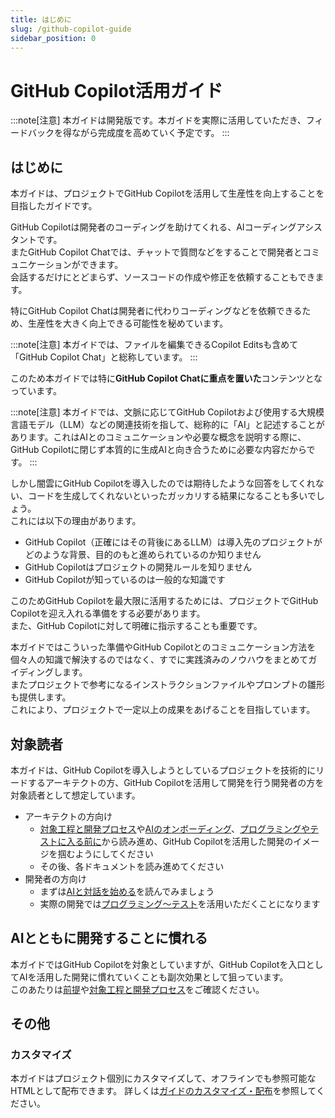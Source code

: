 ```yaml
---
title: はじめに
slug: /github-copilot-guide
sidebar_position: 0
---
```


# GitHub Copilot活用ガイド

:::note[注意]
本ガイドは開発版です。本ガイドを実際に活用していただき、フィードバックを得ながら完成度を高めていく予定です。
:::

## はじめに

本ガイドは、プロジェクトでGitHub Copilotを活用して生産性を向上することを目指したガイドです。

GitHub Copilotは開発者のコーディングを助けてくれる、AIコーディングアシスタントです。  
またGitHub Copilot Chatでは、チャットで質問などをすることで開発者とコミュニケーションができます。  
会話するだけにとどまらず、ソースコードの作成や修正を依頼することもできます。

特にGitHub Copilot Chatは開発者に代わりコーディングなどを依頼できるため、生産性を大きく向上できる可能性を秘めています。

:::note[注意]
本ガイドでは、ファイルを編集できるCopilot Editsも含めて「GitHub Copilot Chat」と総称しています。
:::

このため本ガイドでは特に**GitHub Copilot Chatに重点を置いた**コンテンツとなっています。

:::note[注意]
本ガイドでは、文脈に応じてGitHub Copilotおよび使用する大規模言語モデル（LLM）などの関連技術を指して、総称的に「AI」と記述することがあります。これはAIとのコミュニケーションや必要な概念を説明する際に、GitHub Copilotに閉じず本質的に生成AIと向き合うために必要な内容だからです。
:::

しかし闇雲にGitHub Copilotを導入したのでは期待したような回答をしてくれない、コードを生成してくれないといったガッカリする結果になることも多いでしょう。  
これには以下の理由があります。

- GitHub Copilot（正確にはその背後にあるLLM）は導入先のプロジェクトがどのような背景、目的のもと進められているのか知りません
- GitHub Copilotはプロジェクトの開発ルールを知りません
- GitHub Copilotが知っているのは一般的な知識です

このためGitHub Copilotを最大限に活用するためには、プロジェクトでGitHub Copilotを迎え入れる準備をする必要があります。  
また、GitHub Copilotに対して明確に指示することも重要です。

本ガイドではこういった準備やGitHub Copilotとのコミュニケーション方法を個々人の知識で解決するのではなく、すでに実践済みのノウハウをまとめてガイディングします。  
またプロジェクトで参考になるインストラクションファイルやプロンプトの雛形も提供します。  
これにより、プロジェクトで一定以上の成果をあげることを目指しています。

## 対象読者

本ガイドは、GitHub Copilotを導入しようとしているプロジェクトを技術的にリードするアーキテクトの方、GitHub Copilotを活用して開発を行う開発者の方を対象読者として想定しています。

- アーキテクトの方向け
  - [対象工程と開発プロセス](./github-copilot-guide/target-process)や[AIのオンボーディング](./github-copilot-guide/ai-on-boarding)、[プログラミングやテストに入る前に](./github-copilot-guide/before-coding-test)から読み進め、GitHub Copilotを活用した開発のイメージを掴むようにしてください
  - その後、各ドキュメントを読み進めてください
- 開発者の方向け
  - まずは[AIと対話を始める](./github-copilot-guide/begin-conversation-with-ai)を読んでみましょう
  - 実際の開発では[プログラミング〜テスト](./github-copilot-guide/programming-test)を活用いただくことになります

## AIとともに開発することに慣れる

本ガイドではGitHub Copilotを対象としていますが、GitHub Copilotを入口としてAIを活用した開発に慣れていくことも副次効果として狙っています。  
このあたりは[前提](./github-copilot-guide/preamble)や[対象工程と開発プロセス](./github-copilot-guide/target-process)をご確認ください。

## その他

### カスタマイズ

本ガイドはプロジェクト個別にカスタマイズして、オフラインでも参照可能なHTMLとして配布できます。
詳しくは[ガイドのカスタマイズ・配布](./customize-and-distribution)を参照してください。
